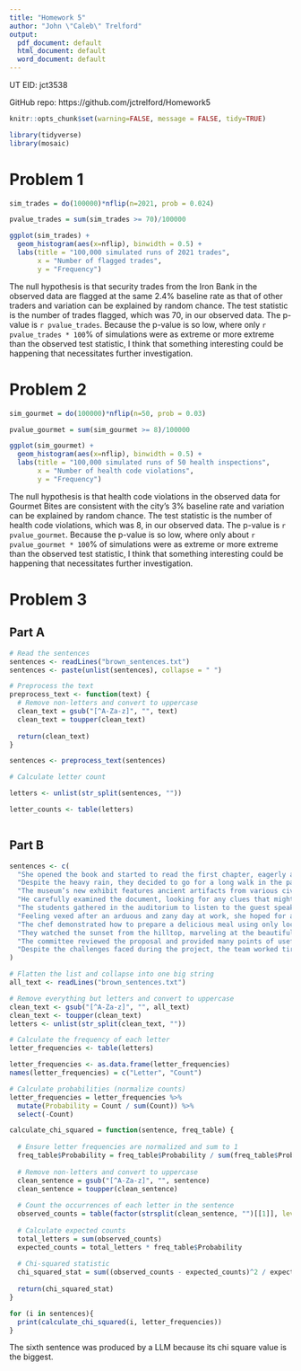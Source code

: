 ---
title: "Homework 5"
author: "John \"Caleb\" Trelford"
output:
  pdf_document: default
  html_document: default
  word_document: default
---

UT EID: jct3538

GitHub repo: https://github.com/jctrelford/Homework5

```{r global_options, echo=FALSE}
knitr::opts_chunk$set(warning=FALSE, message = FALSE, tidy=TRUE)
```

```{r, echo=FALSE, results = 'hide'}
library(tidyverse)
library(mosaic)
```

\newpage

# Problem 1

```{r, echo=FALSE, results = 'hide'}
sim_trades = do(100000)*nflip(n=2021, prob = 0.024)

pvalue_trades = sum(sim_trades >= 70)/100000
```

```{r, echo=FALSE}
ggplot(sim_trades) + 
  geom_histogram(aes(x=nflip), binwidth = 0.5) +
  labs(title = "100,000 simulated runs of 2021 trades",
       x = "Number of flagged trades",
       y = "Frequency")
```

The null hypothesis is that security trades from the Iron Bank in the observed data are flagged at the same 2.4% baseline rate as that of other traders and variation can be explained by random chance. The test statistic is the number of trades flagged, which was 70, in our observed data. The p-value is `r pvalue_trades`. Because the p-value is so low, where only `r pvalue_trades * 100`% of simulations were as extreme or more extreme than the observed test statistic, I think that something interesting could be happening that necessitates further investigation.

\newpage

# Problem 2

```{r, echo=FALSE, results = 'hide'}
sim_gourmet = do(100000)*nflip(n=50, prob = 0.03)

pvalue_gourmet = sum(sim_gourmet >= 8)/100000
```

```{r, echo=FALSE}
ggplot(sim_gourmet) +
  geom_histogram(aes(x=nflip), binwidth = 0.5) + 
  labs(title = "100,000 simulated runs of 50 health inspections",
       x = "Number of health code violations",
       y = "Frequency")
```

The null hypothesis is that health code violations in the observed data for Gourmet Bites are consistent with the city's 3% baseline rate and variation can be explained by random chance. The test statistic is the number of health code violations, which was 8, in our observed data. The p-value is `r pvalue_gourmet`. Because the p-value is so low, where only about `r pvalue_gourmet * 100`% of simulations were as extreme or more extreme than the observed test statistic, I think that something interesting could be happening that necessitates further investigation.

\newpage

# Problem 3

## Part A

```{r, echo=FALSE, results = 'hide'}
# Read the sentences
sentences <- readLines("brown_sentences.txt")
sentences <- paste(unlist(sentences), collapse = " ")

# Preprocess the text
preprocess_text <- function(text) {
  # Remove non-letters and convert to uppercase
  clean_text = gsub("[^A-Za-z]", "", text)
  clean_text = toupper(clean_text)
  
  return(clean_text)
}

sentences <- preprocess_text(sentences)

# Calculate letter count

letters <- unlist(str_split(sentences, ""))

letter_counts <- table(letters)



```

## Part B

```{r, echo=FALSE, results = 'hide'}

sentences <- c(
  "She opened the book and started to read the first chapter, eagerly anticipating what might come next.",
  "Despite the heavy rain, they decided to go for a long walk in the park, crossing the main avenue by the fountain in the center.",
  "The museum’s new exhibit features ancient artifacts from various civilizations around the world.",
  "He carefully examined the document, looking for any clues that might help solve the mystery.",
  "The students gathered in the auditorium to listen to the guest speaker’s inspiring lecture.",
  "Feeling vexed after an arduous and zany day at work, she hoped for a peaceful and quiet evening at home, cozying up after a quick dinner with some TV, or maybe a book on her upcoming visit to Auckland.",
  "The chef demonstrated how to prepare a delicious meal using only locally sourced ingredients, focusing mainly on some excellent dinner recipes from Spain.",
  "They watched the sunset from the hilltop, marveling at the beautiful array of colors in the sky.",
  "The committee reviewed the proposal and provided many points of useful feedback to improve the project’s effectiveness.",
  "Despite the challenges faced during the project, the team worked tirelessly to ensure its successful completion, resulting in a product that exceeded everyone’s expectations."
)

# Flatten the list and collapse into one big string
all_text <- readLines("brown_sentences.txt")

# Remove everything but letters and convert to uppercase
clean_text <- gsub("[^A-Za-z]", "", all_text)
clean_text <- toupper(clean_text)
letters <- unlist(str_split(clean_text, ""))

# Calculate the frequency of each letter
letter_frequencies <- table(letters)

letter_frequencies <- as.data.frame(letter_frequencies)
names(letter_frequencies) = c("Letter", "Count")

# Calculate probabilities (normalize counts)
letter_frequencies = letter_frequencies %>%
  mutate(Probability = Count / sum(Count)) %>%
  select(-Count)

calculate_chi_squared = function(sentence, freq_table) {
  
  # Ensure letter frequencies are normalized and sum to 1
  freq_table$Probability = freq_table$Probability / sum(freq_table$Probability)
  
  # Remove non-letters and convert to uppercase
  clean_sentence = gsub("[^A-Za-z]", "", sentence)
  clean_sentence = toupper(clean_sentence)
  
  # Count the occurrences of each letter in the sentence
  observed_counts = table(factor(strsplit(clean_sentence, "")[[1]], levels = freq_table$Letter))
  
  # Calculate expected counts
  total_letters = sum(observed_counts)
  expected_counts = total_letters * freq_table$Probability
  
  # Chi-squared statistic
  chi_squared_stat = sum((observed_counts - expected_counts)^2 / expected_counts)
  
  return(chi_squared_stat)
}

for (i in sentences){
  print(calculate_chi_squared(i, letter_frequencies))
} 

```

The sixth sentence was produced by a LLM because its chi square value is the biggest.
